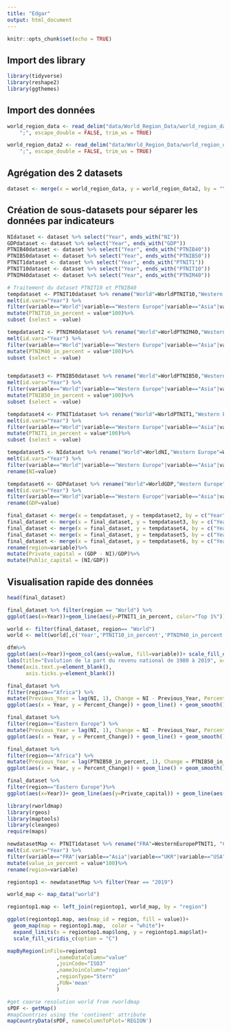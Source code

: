 ```yaml
---
title: "Edgar"
output: html_document
---
```


```r
knitr::opts_chunk$set(echo = TRUE)
```

## Import des library

```r
library(tidyverse)
library(reshape2)
library(ggthemes)

```

## Import des données

```r
world_region_data <- read_delim("data/World_Region_Data/world_region_data.csv", 
    ";", escape_double = FALSE, trim_ws = TRUE)
```
```r
world_region_data2 <- read_delim("data/World_Region_Data/world_region_data2.csv", 
    ";", escape_double = FALSE, trim_ws = TRUE)
```

## Agrégation des 2 datasets

```r
dataset <- merge(x = world_region_data, y = world_region_data2, by = "Year", all = TRUE)
```

## Création de sous-datasets pour séparer les données par indicateurs

```r
NIdataset <- dataset %>% select("Year", ends_with("NI"))
GDPdataset <- dataset %>% select("Year", ends_with("GDP"))
PTNIB40dataset <- dataset %>% select("Year", ends_with("PTNIB40"))
PTNIB50dataset <- dataset %>% select("Year", ends_with("PTNIB50"))
PTNIT1dataset <- dataset %>% select("Year", ends_with("PTNIT1"))
PTNIT10dataset <- dataset %>% select("Year", ends_with("PTNIT10"))
PTNIM40dataset <- dataset %>% select("Year", ends_with("PTNIM40"))
```


```r
# Traitement du dataset PTNIT10 et PTNIB40
tempdataset <- PTNIT10dataset %>% rename("World"=WorldPTNIT10,"Western Europe"=WesternEuropePTNIT10, Asia=AsiaPTNIT10, "Eastern Europe"=EasternEuropePTNIT10, "Northern America"=NorthernAmericaPTNIT10, Oceania=OceaniaPTNIT10, "Latin America"=LatinAmericaPTNIT10, Africa=AfricaPTNIT10) %>%
melt(id.vars="Year") %>%
filter(variable=="World"|variable=="Western Europe"|variable=="Asia"|variable=="Eastern Europe"|variable=="Northern America"|variable=="Oceania"|variable=="Latin America"|variable=="Africa")%>%
mutate(PTNIT10_in_percent = value*100)%>%
subset (select = -value)

tempdataset2 <- PTNIM40dataset %>% rename("World"=WorldPTNIM40,"Western Europe"=WesternEuropePTNIM40, Asia=AsiaPTNIM40, "Eastern Europe"=EasternEuropePTNIM40, "Northern America"=NorthernAmericaPTNIM40, Oceania=OceaniaPTNIM40, "Latin America"=LatinAmericaPTNIM40, Africa=AfricaPTNIM40) %>%
melt(id.vars="Year") %>%
filter(variable=="World"|variable=="Western Europe"|variable=="Asia"|variable=="Eastern Europe"|variable=="Northern America"|variable=="Oceania"|variable=="Latin America"|variable=="Africa") %>%
mutate(PTNIM40_in_percent = value*100)%>%
subset (select = -value)


tempdataset3 <- PTNIB50dataset %>% rename("World"=WorldPTNIB50,"Western Europe"=WesternEuropePTNIB50, Asia=AsiaPTNIB50, "Eastern Europe"=EasternEuropePTNIB50, "Northern America"=NorthernAmericaPTNIB50, Oceania=OceaniaPTNIB50, "Latin America"=LatinAmericaPTNIB50, Africa=AfricaPTNIB50) %>%
melt(id.vars="Year") %>%
filter(variable=="World"|variable=="Western Europe"|variable=="Asia"|variable=="Eastern Europe"|variable=="Northern America"|variable=="Oceania"|variable=="Latin America"|variable=="Africa") %>%
mutate(PTNIB50_in_percent = value*100)%>%
subset (select = -value)

tempdataset4 <- PTNIT1dataset %>% rename("World"=WorldPTNIT1,"Western Europe"=WesternEuropePTNIT1, Asia=AsiaPTNIT1, "Eastern Europe"=EasternEuropePTNIT1, "Northern America"=NorthernAmericaPTNIT1, Oceania=OceaniaPTNIT1, "Latin America"=LatinAmericaPTNIT1, Africa=AfricaPTNIT1) %>%
melt(id.vars="Year") %>%
filter(variable=="World"|variable=="Western Europe"|variable=="Asia"|variable=="Eastern Europe"|variable=="Northern America"|variable=="Oceania"|variable=="Latin America"|variable=="Africa")%>%
mutate(PTNIT1_in_percent = value*100)%>%
subset (select = -value)

tempdataset5 <- NIdataset %>% rename("World"=WorldNI,"Western Europe"=WesternEuropeNI, Asia=AsiaNI, "Eastern Europe"=EasternEuropeNI, "Northern America"=NorthernAmericaNI, Oceania=OceaniaNI, "Latin America"=LatinAmericaNI, Africa=AfricaNI) %>%
melt(id.vars="Year") %>%
filter(variable=="World"|variable=="Western Europe"|variable=="Asia"|variable=="Eastern Europe"|variable=="Northern America"|variable=="Oceania"|variable=="Latin America"|variable=="Africa")%>%
rename(NI=value)

tempdataset6 <- GDPdataset %>% rename("World"=WorldGDP,"Western Europe"=WesternEuropeGDP, Asia=AsiaGDP, "Eastern Europe"=EasternEuropeGDP, "Northern America"=NorthernAmericaGDP, Oceania=OceaniaGDP, "Latin America"=LatinAmericaGDP, Africa=AfricaGDP) %>%
melt(id.vars="Year") %>%
filter(variable=="World"|variable=="Western Europe"|variable=="Asia"|variable=="Eastern Europe"|variable=="Northern America"|variable=="Oceania"|variable=="Latin America"|variable=="Africa")%>%
rename(GDP=value)
```

```r
final_dataset <- merge(x = tempdataset, y = tempdataset2, by = c("Year", "variable"), all = TRUE)
final_dataset <- merge(x = final_dataset, y = tempdataset3, by = c("Year", "variable"), all = TRUE)
final_dataset <- merge(x = final_dataset, y = tempdataset4, by = c("Year", "variable"), all = TRUE)
final_dataset <- merge(x = final_dataset, y = tempdataset5, by = c("Year", "variable"), all = TRUE)
final_dataset <- merge(x = final_dataset, y = tempdataset6, by = c("Year", "variable"), all = TRUE)%>%
rename(region=variable)%>%
mutate(Private_capital = (GDP - NI)/GDP)%>%
mutate(Public_capital = (NI/GDP))

```

## Visualisation rapide des données
```r
head(final_dataset)
```
```r
final_dataset %>% filter(region == "World") %>%
ggplot(aes(x=Year))+geom_line(aes(y=PTNIT1_in_percent, color="Top 1%"))+geom_line(aes(y=PTNIB50_in_percent, color="Bot 50%")) + labs(title="Evolution de la part du revenu national des Top 1% et Bot 50% de 1980 à 2019", x="Années", y = "Part du revenu national (%)",color = "Classes" )+ scale_x_continuous(limits = c(1980,2019), expand = c(0, 0)) + scale_y_continuous(limits = c(5,25), expand = c(0, 0))
```
```r
world <- filter(final_dataset, region== "World")
world <- melt(world[,c('Year','PTNIT10_in_percent','PTNIM40_in_percent','PTNIB50_in_percent')],id.vars =1)

dfm%>%
ggplot(aes(x=Year))+geom_col(aes(y=value, fill=variable))+ scale_fill_discrete(name = "Classes", labels = c("Top 10%", "Mid 40%", "Bot 50%"))+
labs(title="Evolution de la part du revenu national de 1980 à 2019", x="Années", y = "Part du revenu national (%)" )+
theme(axis.text.y=element_blank(),
      axis.ticks.y=element_blank())
```

```r
final_dataset %>% 
filter(region=="Africa") %>%
mutate(Previous_Year = lag(NI, 1), Change = NI - Previous_Year, Percent_Change = Change/Previous_Year*100) %>%
ggplot(aes(x = Year, y = Percent_Change)) + geom_line() + geom_smooth()
```
```r
final_dataset %>% 
filter(region=="Eastern Europe") %>%
mutate(Previous_Year = lag(NI, 1), Change = NI - Previous_Year, Percent_Change = Change/Previous_Year*100) %>%
ggplot(aes(x = Year, y = Percent_Change)) + geom_line() + geom_smooth()
```


```r
final_dataset %>% 
filter(region=="Africa") %>%
mutate(Previous_Year = lag(PTNIB50_in_percent, 1), Change = PTNIB50_in_percent - Previous_Year, Percent_Change = Change/Previous_Year*100) %>%
ggplot(aes(x = Year, y = Percent_Change)) + geom_line() + geom_smooth()
```
```r
final_dataset %>%
filter(region=="Eastern Europe")%>%
ggplot(aes(x=Year))+ geom_line(aes(y=Private_capital)) + geom_line(aes(y=Public_capital))

```

```r
library(rworldmap)
library(rgeos)
library(maptools)
library(cleangeo)  
require(maps)

newdatasetMap <- PTNIT1dataset %>% rename("FRA"=WesternEuropePTNIT1, "CHN"=AsiaPTNIT1, "UKR"=EasternEuropePTNIT1, "USA"=NorthernAmericaPTNIT1, "AUS"=OceaniaPTNIT1, "VEN"=LatinAmericaPTNIT1, "TGO"=AfricaPTNIT1) %>%
melt(id.vars="Year") %>%
filter(variable=="FRA"|variable=="Asia"|variable=="UKR"|variable=="USA"|variable=="AUS"|variable=="VEN"|variable=="TGO")%>%
mutate(value_in_percent = value*100)%>%
rename(region=variable) 

regiontop1 <- newdatasetMap %>% filter(Year == "2019")

world_map <- map_data("world")

regiontop1.map <- left_join(regiontop1, world_map, by = "region")

ggplot(regiontop1.map, aes(map_id = region, fill = value))+
  geom_map(map = regiontop1.map,  color = "white")+
  expand_limits(x = regiontop1.map$long, y = regiontop1.map$lat)+
  scale_fill_viridis_c(option = "C")
```

```r
mapByRegion(inFile=regiontop1
		        ,nameDataColumn="value"
		        ,joinCode="ISO3"
		        ,nameJoinColumn="region"
		        ,regionType="Stern"
	         	,FUN='mean'
	         	)
```

```r
#get coarse resolution world from rworldmap
sPDF <- getMap()  
#mapCountries using the 'continent' attribute  
mapCountryData(sPDF, nameColumnToPlot='REGION')

```


